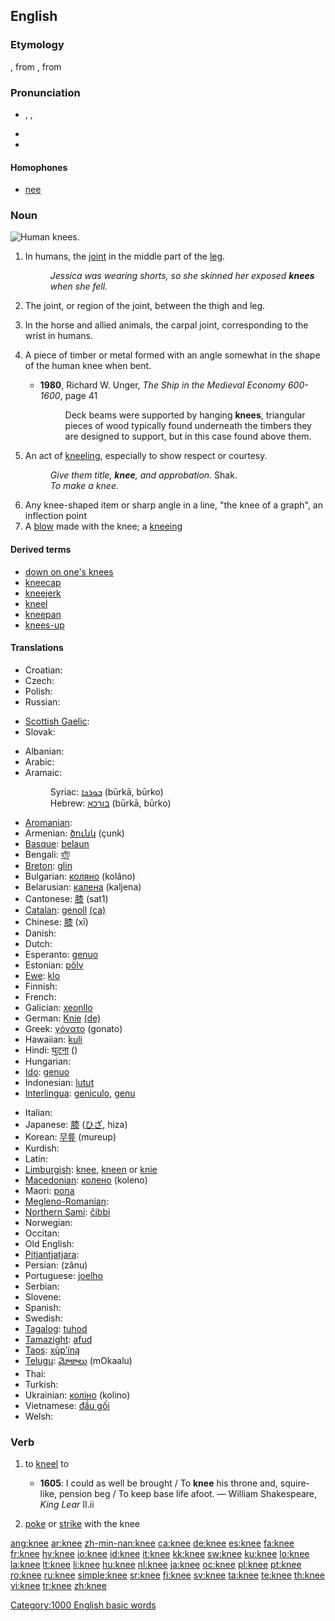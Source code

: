 ==English==

===Etymology===
{{etyl|ang}} {{term|cneo|cnēo|lang=ang}}, from {{proto|Germanic|knew-}}, from {{proto|Indo-European|ǵónu}}

===Pronunciation===
* {{enPR|nē}}, {{IPA|/niː/}}, {{SAMPA|/ni:/}}
* {{audio|en-us-knee.ogg|Audio (US)}}
* {{rhymes|iː}}

====Homophones====
* [[nee]]

===Noun===
[[Image:Human knees.jpg|thumb|right|Human knees.]]
{{en-noun}}

# In humans, the [[joint]] in the middle part of the [[leg]].
#: ''Jessica was wearing shorts, so she skinned her exposed '''knees''' when she fell.''
# {{skeleton}} The joint, or region of the joint, between the thigh and leg.
# {{anatomy}} In the horse and allied animals, the carpal joint, corresponding to the wrist in humans.
# {{context|shipbuilding}} A piece of timber or metal formed with an angle somewhat in the shape of the human knee when bent.
#* '''1980''', Richard W. Unger, ''The Ship in the Medieval Economy 600-1600'', page 41
#*: Deck beams were supported by hanging '''knees''', triangular pieces of wood typically found underneath the timbers they are designed to  support, but in this case found above them.
# {{archaic}}An act of [[kneel|kneeling]], especially to show respect or courtesy.
#: ''Give them title, '''knee''', and approbation.'' Shak.
#: ''To make a knee.''
# Any knee-shaped item or sharp angle in a line, "the knee of a graph", an inflection point
# A [[blow]] made with the knee; a [[kneeing]]

====Derived terms====
* [[down on one's knees]]
* [[kneecap]]
* [[kneejerk]]
* [[kneel]]
* [[kneepan]]
* [[knees-up]]

====Translations====
{{trans-top|joint in the middle of the leg and area around it}}
* Croatian: {{t-|hr|koljeno|n|alt=kòljeno}}
* Czech: {{t-|cs|koleno|n}}
* Polish: {{t+|pl|kolano|n}}
* Russian: {{t+|ru|колено|n|tr=koléno|sc=Cyrl}}
{{trans-mid}}
* [[Scottish Gaelic]]: {{t-|gd|glùn|f|xs=Scottish Gaelic}}
* Slovak: {{t-|sk|koleno}}
{{trans-bottom}}

{{checktrans-top}}
* Albanian: {{t-|sq|gju|m|xs=Albanian}}
* Arabic: {{Arab|[[ركبة|رّكبة]]}}
* Aramaic:
*: Syriac: [[ܒܘܪܟܐ]] (būrkā, būrko) {{f}}
*: Hebrew: [[בורכא]] (būrkā, būrko) {{f}}
* [[Aromanian]]: {{tø|rup|dzenuclju|xs=Aromanian}}
* Armenian: [[ծունկ]] (çunk)
* [[Basque]]: [[belaun]]
* Bengali: [[হাঁটু]]
* [[Breton]]: [[glin]] {{m}}
* Bulgarian: [[коляно]] (kolâno)
* Belarusian: [[калена]] (kaljena)
* Cantonese: [[膝]] (sat1)
* [[Catalan]]: [[genoll]] {{m}} [[:ca:genoll|(ca)]]
* Chinese: [[膝]] (xī)
* Danish: {{t-|da|knæ}}
* Dutch: {{t+|nl|knie|f}}
* Esperanto: [[genuo]]
* Estonian: [[põlv]]
* [[Ewe]]: [[klo]] {{n}}
* Finnish: {{t+|fi|polvi}}
* French: {{t+|fr|genou|m}}
* Galician: [[xeonllo]] {{m}}
* German: [[Knie]] {{n}} [[:de:Knie|(de)]]
* Greek: [[γόνατο]] {{n}} (gonato)
* Hawaiian: [[kuli]]
* Hindi: [[घुटना]] ({{unicode|ghuṭanā}})
* Hungarian: {{t+|hu|térd}}
* [[Ido]]: [[genuo]]
* Indonesian: [[lutut]]
* [[Interlingua]]: [[geniculo]], [[genu]]
{{trans-mid}}
* Italian: {{t+|it|ginocchio|m}}
* Japanese: [[膝]] ([[ひざ]], hiza)
* Korean: [[무릎]] (mureup)
* Kurdish: {{KUchar|[[چۆک]]}}
* Latin: {{t+|la|genu|n}}
* [[Limburgish]]: [[knee]], [[kneen]] or [[knie]]
* [[Macedonian]]: [[колено]] (koleno)
* Maori: [[pona]]
* [[Megleno-Romanian]]: {{tø|ruq|zinucľu|xs=Megleno-Romanian}}
* [[Northern Sami]]: [[čibbi]]
* Norwegian: {{t+|no|kne|n}}
* Occitan: {{t+|oc|genolh|m|xs=Occitan}}
* Old English: {{t-|ang|cneo|n|alt=cnēo|xs=Old English}}
* [[Pitjantjatjara]]: {{unicode|[[muṯi]]}}
* Persian: {{fa-Arab|[[زانو]]}} (zânu)
* Portuguese: [[joelho]] {{m}}
* Serbian: {{t-|sr|колено|tr=koleno|sc=Cyrl}}
* Slovene: {{t+|sl|koleno|n}}
* Spanish: {{t+|es|rodilla|f}}
* Swedish: {{t+|sv|knä|n}}
* [[Tagalog]]: [[tuhod]]
* [[Tamazight]]: [[afud]] {{m}}
* [[Taos]]: [[xų̀p’íną]]
* [[Telugu]]: [[మోకాలు]] (mOkaalu)
* Thai: {{Thai|[[เข่า]]}}
* Turkish: {{t+|tr|diz}}
* Ukrainian: [[коліно]] (kolino)
* Vietnamese: [[đầu gối]]
* Welsh: {{t-|cy|glin|xs=Welsh}}
{{trans-bottom}}

===Verb===
{{en-verb|knee|d}}

# {{transitive|archaic}} to [[kneel]] to
#* '''1605''': I could as well be brought / To '''knee''' his throne and, squire-like, pension beg / To keep base life afoot. — William Shakespeare, ''King Lear'' II.ii
# {{transitive}} [[poke]] or [[strike]] with the knee

[[Category:1000 English basic words]]

[[ang:knee]]
[[ar:knee]]
[[zh-min-nan:knee]]
[[ca:knee]]
[[de:knee]]
[[es:knee]]
[[fa:knee]]
[[fr:knee]]
[[hy:knee]]
[[io:knee]]
[[id:knee]]
[[it:knee]]
[[kk:knee]]
[[sw:knee]]
[[ku:knee]]
[[lo:knee]]
[[la:knee]]
[[lt:knee]]
[[li:knee]]
[[hu:knee]]
[[nl:knee]]
[[ja:knee]]
[[oc:knee]]
[[pl:knee]]
[[pt:knee]]
[[ro:knee]]
[[ru:knee]]
[[simple:knee]]
[[sr:knee]]
[[fi:knee]]
[[sv:knee]]
[[ta:knee]]
[[te:knee]]
[[th:knee]]
[[vi:knee]]
[[tr:knee]]
[[zh:knee]]